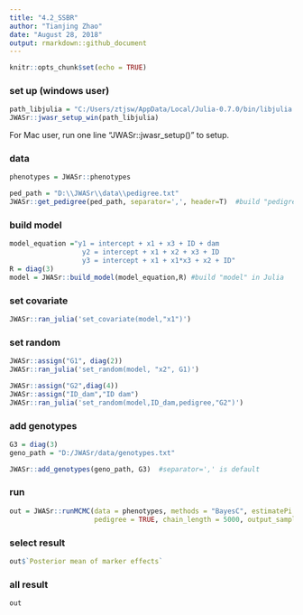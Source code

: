 ```yaml
---
title: "4.2_SSBR"
author: "Tianjing Zhao"
date: "August 28, 2018"
output: rmarkdown::github_document
---
```


```r
knitr::opts_chunk$set(echo = TRUE)
```



### set up (windows user)
```r
path_libjulia = "C:/Users/ztjsw/AppData/Local/Julia-0.7.0/bin/libjulia.dll"
JWASr::jwasr_setup_win(path_libjulia)
```
For Mac user, run one line "JWASr::jwasr_setup()" to setup.


### data
```r
phenotypes = JWASr::phenotypes

ped_path = "D:\\JWASr\\data\\pedigree.txt"
JWASr::get_pedigree(ped_path, separator=',', header=T)  #build "pedigree" in Julia
```


### build model
```r
model_equation ="y1 = intercept + x1 + x3 + ID + dam
                  y2 = intercept + x1 + x2 + x3 + ID
                  y3 = intercept + x1 + x1*x3 + x2 + ID"
R = diag(3)
model = JWASr::build_model(model_equation,R) #build "model" in Julia
```

### set covariate
```r
JWASr::ran_julia('set_covariate(model,"x1")')
```

### set random
```r
JWASr::assign("G1", diag(2))
JWASr::ran_julia('set_random(model, "x2", G1)')
```
```r
JWASr::assign("G2",diag(4))
JWASr::assign("ID_dam","ID dam")
JWASr::ran_julia('set_random(model,ID_dam,pedigree,"G2")')
```

### add genotypes
```r
G3 = diag(3)
geno_path = "D:/JWASr/data/genotypes.txt"

JWASr::add_genotypes(geno_path, G3)  #separator=',' is default
```

### run
```r
out = JWASr::runMCMC(data = phenotypes, methods = "BayesC", estimatePi = TRUE, single_step_analysis = TRUE,
                     pedigree = TRUE, chain_length = 5000, output_samples_frequency = 100)  #pedigree=TRUE: pedigree; FALSE: false
```

### select result 
```r
out$`Posterior mean of marker effects`
```

### all result
```r
out
```





